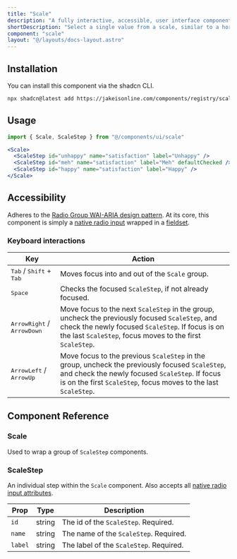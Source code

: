 ```yaml
---
title: "Scale"
description: "A fully interactive, accessible, user interface component that allows users to easily pick a value from a horizontal scale."
shortDescription: "Select a single value from a scale, similar to a horizontal radio group"
component: "scale"
layout: "@/layouts/docs-layout.astro"
---
```



<ExampleComponentWithCode name="scale" client:load />

## Installation

You can install this component via the shadcn CLI.

```bash
npx shadcn@latest add https://jakeisonline.com/components/registry/scale.json
```

## Usage

```jsx
import { Scale, ScaleStep } from "@/components/ui/scale"
```

```jsx
<Scale>
  <ScaleStep id="unhappy" name="satisfaction" label="Unhappy" />
  <ScaleStep id="meh" name="satisfaction" label="Meh" defaultChecked />
  <ScaleStep id="happy" name="satisfaction" label="Happy" />
</Scale>
```

## Accessibility

Adheres to the [Radio Group WAI-ARIA design pattern](https://www.w3.org/WAI/ARIA/apg/patterns/radio/). At its core, this component is simply a [native radio input](https://developer.mozilla.org/en-US/docs/Web/HTML/Element/input/radio) wrapped in a [fieldset](https://developer.mozilla.org/en-US/docs/Web/HTML/Element/fieldset).

### Keyboard interactions

| Key                                                | Action                                                                                                                                                                                                               |
| -------------------------------------------------- | -------------------------------------------------------------------------------------------------------------------------------------------------------------------------------------------------------------------- |
| <kbd>Tab</kbd> / <kbd>Shift</kbd> + <kbd>Tab</kbd> | Moves focus into and out of the `Scale` group.                                                                                                                                                                       |
| <kbd>Space</kbd>                                   | Checks the focused `ScaleStep`, if not already focused.                                                                                                                                                              |
| <kbd>ArrowRight</kbd> / <kbd>ArrowDown</kbd>       | Move focus to the next `ScaleStep` in the group, uncheck the previously focused `ScaleStep`, and check the newly focused `ScaleStep`. If focus is on the last `ScaleStep`, focus moves to the first `ScaleStep`.     |
| <kbd>ArrowLeft</kbd> / <kbd>ArrowUp</kbd>          | Move focus to the previous `ScaleStep` in the group, uncheck the previously focused `ScaleStep`, and check the newly focused `ScaleStep`. If focus is on the first `ScaleStep`, focus moves to the last `ScaleStep`. |

## Component Reference

### Scale

Used to wrap a group of `ScaleStep` components.

### ScaleStep

An individual step within the `Scale` component. Also accepts all [native radio input attributes](https://developer.mozilla.org/en-US/docs/Web/HTML/Element/input/radio).

| Prop    | Type   | Description                             |
| ------- | ------ | --------------------------------------- |
| `id`    | string | The id of the `ScaleStep`. Required.    |
| `name`  | string | The name of the `ScaleStep`. Required.  |
| `label` | string | The label of the `ScaleStep`. Required. |
